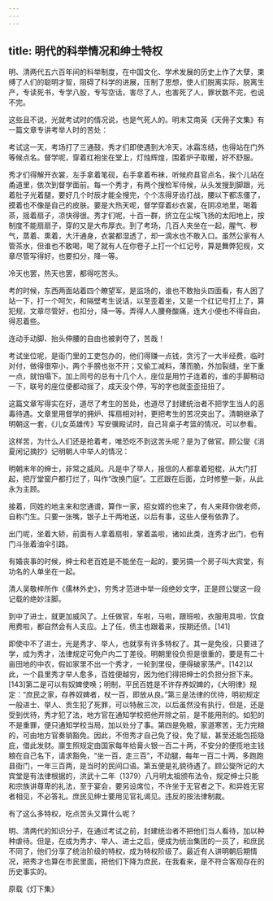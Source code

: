 ```yaml
---
---
---
```

title: 明代的科举情况和绅士特权
---




明、清两代五六百年间的科举制度，在中国文化、学术发展的历史上作了大孽，束缚了人们的聪明才智，阻碍了科学的进展，压制了思想，使人们脱离实际，脱离生产，专读死书，专学八股，专写空话，害尽了人，也害死了人，罪状数不完，也说不完。

这些且不说，光就考试时的情况说，也是气死人的。明末艾南英《天佣子文集》有一篇文章专讲考举人时的苦处：

考试这一天，考场打了三通鼓，秀才们即使遇到大冷天，冰霜冻结，也得站在门外等候点名。督学呢，穿着红袍坐在堂上，灯烛辉煌，围着炉子取暖，好不舒服。

秀才们得解开衣裳，左手拿着笔砚，右手拿着布袜，听候府县官点名，挨个儿站在甬道里，依次到督学面前。每一个秀才，有两个搜检军侍候，从头发搜到脚跟，光着肚子光着腿，要好几个时辰才能全搜完，个个冻得牙齿打战，腰以下都冻僵了，摸着也不像是自己的皮肤。要是大热天呢，督学穿着纱衣裳，在阴凉地里，喝着茶，摇着扇子，凉快得很。秀才们呢，十百一群，挤立在尘埃飞扬的太阳地上，按制度不能扇扇子，穿的又是大布厚衣。到了考场，几百人夹坐在一起，腥气、秽气，蒸着、熏着，大汗通身，衣裳都湿透了，却一滴水也不敢入口。虽然公家有人管茶水，但谁也不敢喝，喝了就有人在你卷子上打一个红记号，算是舞弊犯规，文章尽管写得好，也要扣分，降一等。

冷天也罢，热天也罢，都得吃苦头。

考的时候，东西两面站着四个瞭望军，是监场的，谁也不敢抬头四面看，有人困了站一下，打一个呵欠，和隔壁考生说话，以至歪着坐，又是一个红记号打上了，算犯规，文章尽管好，也扣分，降一等。弄得人人腰脊酸痛，连大小便也不得自由，得忍着些。

连动手动脚、抬头伸腰的自由也被剥夺了，苦哉！

考试坐位呢，是衙门里的工吏包办的，他们得赚一点钱，贪污了一大半经费，临时对付，做得很窄小，两个手膀也张不开；又偷工减料，薄而脆，外加裂缝，坐下重一点，就怕塌下。加上同号的总有十几个人，座位是用竹子连着的，谁的手脚稍动一下，联号的座位便都动摇了，成天没个停，写的字也就歪歪扭扭了。

这篇文章写得实在好，道尽了考生的苦处，也道尽了封建统治者不把学生当人的恶毒待遇。文章里用督学的拥炉、挥扇相对衬，更把考生的苦况突出了。清朝继承了明朝这一套，《儿女英雄传》写安骥殿试时，自己背桌子考篮的情况，可以参看。

这样苦，为什么人们还是抢着考，唯恐吃不到这苦头呢？是为了做官。顾公燮《消夏闲记摘抄》记明朝人中举人的情况：

明朝末年的绅士，非常之威风。凡是中了举人，报信的人都拿着短棍，从大门打起，把厅堂窗户都打烂了，叫作“改换门庭”。工匠跟在后面，立时修整一新，从此永为主顾。

接着，同姓的地主来和您通谱，算作一家，招女婿的也来了，有人来拜你做老师，自称门生。只要一张嘴，银子上千两地送，以后有事，这些人便有依靠了。

出门呢，坐着大轿，前面有人拿着扇啦，掌着盖啦，诸如此类，连秀才出门，也有门斗张着油伞引路。

有婚丧事的时候，绅士和老百姓是不能坐在一起的，要另搞一个房子叫大宾堂，有功名的人单坐在一起。

清人吴敬梓所作《儒林外史》，穷秀才范进中举一段绝妙文字，正是顾公燮这一段记载的绝妙注脚。

到中了进士，就更加威风了。上任做官，车啦，马啦，跟班啦，衣服用具啦，饮食用费啦，都自然会有人支应。上了任，债主也跟着来，按期还债。[141]

即使中不了进士，光是秀才、举人，也就享有许多特权了。其一是免役，只要进了学，成为秀才，法律规定可免户内二丁差役。明朝里役负担是很重的，要是有二十亩田地的中农，假如家里不出一个秀才，一轮到里役，便得破家荡产。[142]以此，一个县里秀才举人愈多，百姓便越穷，因为他们得把绅士的负担分担下来。[143]第二是可以有奴婢使唤；明制，平民百姓是不许存养奴婢的，《大明律》规定：“庶民之家，存养奴婢者，杖一百，即放从良。”第三是法律的优待，明初规定一般进士、举人、贡生犯了死罪，可以特赦三次，以后虽然没有执行，但是，还是受到优待，秀才犯了法，地方官在通知学校把他开除之前，是不能用刑的。如犯的不是重罪，便只通知学校当局，加以处分了事。第四是免粮，家道寒苦，无力完粮的，可由地方官奏销豁免。因此，不但秀才自己免了役，免了赋，甚至还能包揽隐庇，借此发财。廪生照规定由国家每年给膏火银一百二十两，不安分的便揽地主钱粮在自己名下，请求豁免，“坐一百，走三百”，不动腿，每年一百二十两，多跑跑县衙门，一年三百两，是当时的民间口语。第五便是礼貌待遇了。顾公燮所记的大宾堂是有法律根据的，洪武十二年（1379）八月明太祖颁布法令，规定绅士只能和宗族讲尊卑的礼法，至于宴会，要另设席位，不许坐于无官者之下。和异姓无官者相见，不必答礼。庶民见绅士要用见官礼谒见。违反的按法律制裁。

有了这么多特权，吃点苦头又算什么呢？

明、清两代的知识分子，在通过考试之前，封建统治者不把他们当人看待，加以种种虐待。但是，在成为秀才、举人、进士之后，便成为统治集团的一员了，和庶民不同了，他们分享了统治阶级的特权，成为特权阶级了。最近有人讲明朝后期情况，把秀才也算在市民里面，把他们下降为庶民，在我看来，是不符合客观存在的历史事实的。

原载《灯下集》